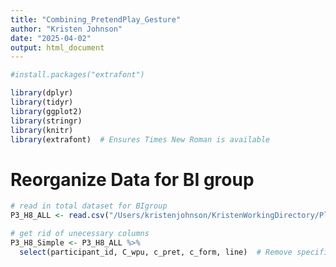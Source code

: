 ```yaml
---
title: "Combining_PretendPlay_Gesture"
author: "Kristen Johnson"
date: "2025-04-02"
output: html_document
---
```



```r
#install.packages("extrafont")

library(dplyr)
library(tidyr)
library(ggplot2)
library(stringr)
library(knitr)
library(extrafont)  # Ensures Times New Roman is available
```

# Reorganize Data for BI group
```r
# read in total dataset for BIgroup
P3_H8_ALL <- read.csv("/Users/kristenjohnson/KristenWorkingDirectory/Play_Narrative/PN_Datasets/Pretend_Play/CSVs_of_Combined_Data_PP/P3_H8_ALL.csv")

# get rid of unecessary columns
P3_H8_Simple <- P3_H8_ALL %>% 
  select(participant_id, C_wpu, c_pret, c_form, line)  # Remove specific columns

```

